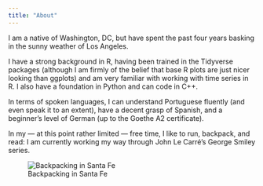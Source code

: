 ```yaml
---
title: "About"
---
```


I am a native of Washington, DC, but have spent the past four years basking in the sunny weather of Los Angeles. 

I have a strong background in R, having been trained in the Tidyverse packages (although I am firmly of the belief that base R plots are just nicer looking than ggplots) and am very familiar with working with time series in R. I also have a foundation in Python and can code in C++.

In terms of spoken languages, I can understand Portuguese fluently (and even speak it to an extent), have a decent grasp of Spanish, and a beginner's level of German (up to the Goethe A2 certificate).

In my — at this point rather limited — free time, I like to run, backpack, and read: I am currently working my way through John Le Carré's George Smiley series. 

![Backpacking in Santa Fe](SantaFe.jpeg)